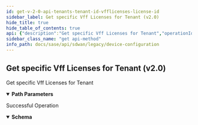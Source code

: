 ```yaml
---
id: get-v-2-0-api-tenants-tenant-id-vfflicenses-license-id
sidebar_label: Get specific Vff Licenses for Tenant (v2.0)
hide_title: true
hide_table_of_contents: true
api: {"description":"Get specific Vff Licenses for Tenant","operationId":"get-v2.0-api-tenants-tenant_id-vfflicenses-license_id","parameters":[{"description":"Tenant Id","in":"path","name":"tenant_id","required":true,"schema":{"description":"Tenant Id","type":"string"}},{"description":"License Id","in":"path","name":"license_id","required":true,"schema":{"description":"License Id","type":"string"}}],"responses":{"200":{"content":{"application/json":{"schema":{"properties":{"allowed_ions":{"description":"Allowed Ions: Min(message = INVALID_ION_COUNT, value = 0L) ","format":"int32","type":"integer"},"id":{"description":"Id","type":"string"},"model":{"description":"Model: Readonly(message = Readonly attribute., valid = true) NotEmpty(message = INVALID_LICENSE_MODEL) ","type":"string"}},"required":["model"]}}},"description":"Successful Operation"}},"tags":["Device Configuration"],"method":"get","path":"/v2.0/api/tenants/{tenant_id}/vfflicenses/{license_id}","info":{"contact":{},"description":"List of APIs used to manage your device software to upgrade, retrieve available software images, and upgrade status information.","title":"Device Configuration","version":"Latest"},"postman":{"name":"Get specific Vff Licenses for Tenant (v2.0)","description":{"content":"Get specific Vff Licenses for Tenant","type":"text/plain"},"url":{"path":["v2.0","api","tenants",":tenant_id","vfflicenses",":license_id"],"host":["{{baseUrl}}"],"query":[],"variable":[{"disabled":false,"description":{"content":"(Required) Tenant Id","type":"text/plain"},"type":"any","value":"","key":"tenant_id"},{"disabled":false,"description":{"content":"(Required) License Id","type":"text/plain"},"type":"any","value":"","key":"license_id"}]},"header":[{"key":"Accept","value":"application/json"}],"method":"GET"}}
sidebar_class_name: "get api-method"
info_path: docs/sase/api/sdwan/legacy/device-configuration
---
```



## Get specific Vff Licenses for Tenant (v2.0)



Get specific Vff Licenses for Tenant

<details style={{"marginBottom":"1rem"}} data-collapsed={false} open={true}><summary style={{}}><strong>Path Parameters</strong></summary><div><ul><ParamsItem className={"paramsItem"} param={{"description":"Tenant Id","in":"path","name":"tenant_id","required":true,"schema":{"description":"Tenant Id","type":"string"}}}></ParamsItem><ParamsItem className={"paramsItem"} param={{"description":"License Id","in":"path","name":"license_id","required":true,"schema":{"description":"License Id","type":"string"}}}></ParamsItem></ul></div></details><div><ApiTabs><TabItem label={"200"} value={"200"}><div>

Successful Operation

</div><div><MimeTabs groupId={"mime-type"}><TabItem label={"application/json"} value={"application/json"}><SchemaTabs groupId={"schema-tabs"}><TabTtem label={"Schema"} value={"Schema"}><details style={{}} data-collapsed={false} open={true}><summary style={{"textAlign":"left"}}><strong>Schema</strong></summary><div style={{"textAlign":"left","marginLeft":"1rem"}}></div><ul style={{"marginLeft":"1rem"}}><SchemaItem collapsible={false} name={"allowed_ions"} required={false} schemaDescription={"Allowed Ions: Min(message = INVALID_ION_COUNT, value = 0L) "} schemaName={"int32"} qualifierMessage={undefined} defaultValue={undefined}></SchemaItem><SchemaItem collapsible={false} name={"id"} required={false} schemaDescription={"Id"} schemaName={"string"} qualifierMessage={undefined} defaultValue={undefined}></SchemaItem><SchemaItem collapsible={false} name={"model"} required={false} schemaDescription={"Model: Readonly(message = Readonly attribute., valid = true) NotEmpty(message = INVALID_LICENSE_MODEL) "} schemaName={"string"} qualifierMessage={undefined} defaultValue={undefined}></SchemaItem></ul></details></TabTtem></SchemaTabs></TabItem></MimeTabs></div></TabItem></ApiTabs></div>
      